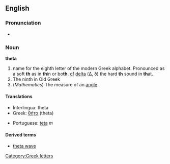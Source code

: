 {{letter_disp2|eta| [[image:Greek_uc_theta.png|39px]][[image:Greek_lc_theta.png|26px]] |iota|θήτα|Θ|θ}}

==English==
===Pronunciation===
*{{audio|en-us-theta.ogg|Audio (US)}}

===Noun===
'''theta'''
# name for the eighth letter οf the modern Greek alphabet. Pronounced as a soft '''th''' as in '''th'''in or bo'''th'''. [[cf]] [[delta]] (Δ, δ) the hard '''th''' sound in '''th'''at.
# The ninth in Old Greek
# (''Mathematics'') The measure of an [[angle]].

==== Translations ====
{{top}}
*Interlingua: theta
*Greek: [[θήτα]] (theta)
{{mid}}
*Portuguese: [[teta]] ''m''
{{bottom}}

====Derived terms====
*[[theta wave]]

[[Category:Greek letters]]
